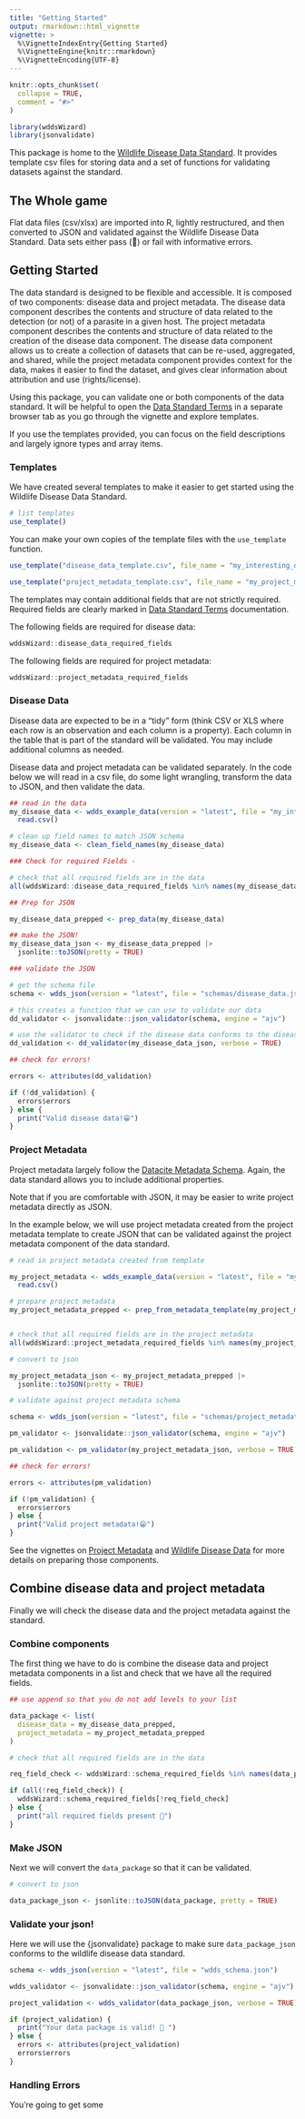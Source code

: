 ```yaml
---
title: "Getting Started"
output: rmarkdown::html_vignette
vignette: >
  %\VignetteIndexEntry{Getting Started}
  %\VignetteEngine{knitr::rmarkdown}
  %\VignetteEncoding{UTF-8}
---
```


```r
knitr::opts_chunk$set(
  collapse = TRUE,
  comment = "#>"
)
```

```r
library(wddsWizard)
library(jsonvalidate)
```

This package is home to the [Wildlife Disease Data Standard](https://doi.org/10.32942/X2TW4J).
It provides template csv files for storing data and a set of functions for validating datasets against the standard. 

## The Whole game

Flat data files (csv/xlsx) are imported into R, lightly restructured, and then converted to JSON and validated against the Wildlife Disease Data Standard. 
Data sets either pass (🎉) or fail with informative errors. 

## Getting Started

The data standard is designed to be flexible and accessible. 
It is composed of two components: disease data and project metadata.
The disease data component describes the contents and structure of data related to the detection (or not) of a parasite in a given host. 
The project metadata component describes the contents and structure of data related to the creation of the disease data component. 
The disease data component allows us to create a collection of datasets that can be re-used, aggregated, and shared, while the project metadata component provides context for the data, makes it easier to find the dataset, and gives clear information about attribution and use (rights/license). 

Using this package, you can validate one or both components of the data standard. 
It will be helpful to open the [Data Standard Terms](schema_overview.html#terms) in a separate browser tab as you go through the vignette and explore templates. 

If you use the templates provided, you can focus on the field descriptions and largely ignore types and array items.

### Templates

We have created several templates to make it easier to get started using the Wildlife Disease Data Standard.

```r
# list templates
use_template()
```

You can make your own copies of the template files with the `use_template` function.

```r
use_template("disease_data_template.csv", file_name = "my_interesting_disease_data.csv", open = TRUE)

use_template("project_metadata_template.csv", file_name = "my_project_metadata.csv", open = TRUE)
```

The templates may contain additional fields that are not strictly required. Required fields are clearly marked in [Data Standard Terms](schema_overview.html#terms) documentation.

The following fields are required for disease data:
```r
wddsWizard::disease_data_required_fields
```

The following fields are required for project metadata:
```r
wddsWizard::project_metadata_required_fields
```

### Disease Data

Disease data are expected to be in a "tidy" form (think CSV or XLS where each row is an observation and each column is a property). 
Each column in the table that is part of the standard will be validated. 
You may include additional columns as needed. 

Disease data and project metadata can be validated separately. 
In the code below we will read in a csv file, do some light wrangling, transform the data to JSON, and then validate the data. 

```r
## read in the data
my_disease_data <- wdds_example_data(version = "latest", file = "my_interesting_disease_data.csv") |>
  read.csv()

# clean up field names to match JSON schema
my_disease_data <- clean_field_names(my_disease_data)

### Check for required Fields -

# check that all required fields are in the data
all(wddsWizard::disease_data_required_fields %in% names(my_disease_data))

## Prep for JSON

my_disease_data_prepped <- prep_data(my_disease_data)

## make the JSON!
my_disease_data_json <- my_disease_data_prepped |>
  jsonlite::toJSON(pretty = TRUE)

### validate the JSON

# get the schema file
schema <- wdds_json(version = "latest", file = "schemas/disease_data.json")

# this creates a function that we can use to validate our data
dd_validator <- jsonvalidate::json_validator(schema, engine = "ajv")

# use the validator to check if the disease data conforms to the disease_data component of the standard
dd_validation <- dd_validator(my_disease_data_json, verbose = TRUE)

## check for errors!

errors <- attributes(dd_validation)

if (!dd_validation) {
  errors$errors
} else {
  print("Valid disease data!😁")
}
```

### Project Metadata

Project metadata largely follow the [Datacite Metadata Schema](https://datacite-metadata-schema.readthedocs.io/en/4.5/). 
Again, the data standard allows you to include additional properties.

Note that if you are comfortable with JSON, it may be easier to write project metadata directly as JSON. 

In the example below, we will use project metadata created from the  project metadata template to create JSON that can be validated against the project metadata component of the data standard.  

```r
# read in project metadata created from template

my_project_metadata <- wdds_example_data(version = "latest", file = "my_project_metadata.csv") |>
  read.csv()

# prepare project metadata
my_project_metadata_prepped <- prep_from_metadata_template(my_project_metadata)


# check that all required fields are in the project metadata
all(wddsWizard::project_metadata_required_fields %in% names(my_project_metadata_prepped))

# convert to json

my_project_metadata_json <- my_project_metadata_prepped |>
  jsonlite::toJSON(pretty = TRUE)

# validate against project metadata schema

schema <- wdds_json(version = "latest", file = "schemas/project_metadata.json")

pm_validator <- jsonvalidate::json_validator(schema, engine = "ajv")

pm_validation <- pm_validator(my_project_metadata_json, verbose = TRUE)

## check for errors!

errors <- attributes(pm_validation)

if (!pm_validation) {
  errors$errors
} else {
  print("Valid project metadata!😁")
}
```

See the vignettes on [Project Metadata](project_metadata.html) and [Wildlife Disease Data](disease_data.html) for more
details on preparing those components. 


## Combine disease data and project metadata

Finally we will check the disease data and the project metadata against the standard.

### Combine components

The first thing we have to do is combine the disease data and project metadata components in a list and check that we have all the required fields. 

```r
## use append so that you do not add levels to your list

data_package <- list(
  disease_data = my_disease_data_prepped,
  project_metadata = my_project_metadata_prepped
)

# check that all required fields are in the data

req_field_check <- wddsWizard::schema_required_fields %in% names(data_package)

if (all(!req_field_check)) {
  wddsWizard::schema_required_fields[!req_field_check]
} else {
  print("all required fields present 🥳")
}
```

### Make JSON

Next we will convert the `data_package` so that it can be validated. 

```r
# convert to json

data_package_json <- jsonlite::toJSON(data_package, pretty = TRUE)
```

### Validate your json!

Here we will use the {jsonvalidate} package to make sure `data_package_json` 
conforms to the wildlife disease data standard.

```r
schema <- wdds_json(version = "latest", file = "wdds_schema.json")

wdds_validator <- jsonvalidate::json_validator(schema, engine = "ajv")

project_validation <- wdds_validator(data_package_json, verbose = TRUE)

if (project_validation) {
  print("Your data package is valid! 🎊 ")
} else {
  errors <- attributes(project_validation)
  errors$errors
}
```

### Handling Errors

You're going to get some 

